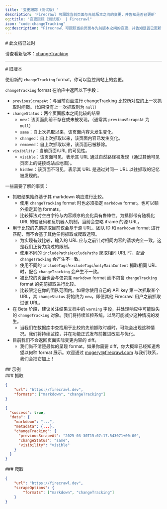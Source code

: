 ```yaml
---
title: '变更跟踪（测试版）'
description: 'Firecrawl 可跟踪当前页面与先前版本之间的变更，并告知是否已更新'
og:title: "变更跟踪（测试版） | Firecrawl"
icon: "code-changeTracking"
og:description: "Firecrawl 可跟踪当前页面与先前版本之间的变更，并告知是否已更新"
---
```


<div id="this-document-is-outdated">
  # 此文档已过时
</div>

请查看新版本：[changeTracking](/zh/features/change-tracking)

***

<div id="old-version">
  # 旧版本
</div>

使用新的 `changeTracking` format，你可以监控网站上的变更。

`changeTracking` format 在响应中返回以下字段：

* `previousScrapeAt`：与当前页面进行 changeTracking 比较所对应的上一次抓取时间戳。（如果没有上一次抓取则为 `null`）
* `changeStatus`：两个页面版本之间比较的结果
  * `new`：该页面此前不存在或未被发现。（通常其 `previousScrapeAt` 为 `null`）
  * `same`：自上次抓取以来，该页面内容未发生变化。
  * `changed`：自上次抓取以来，该页面内容已发生变化。
  * `removed`：自上次抓取以来，该页面已被移除。
* `visibility`：当前页面/URL 的可见性。
  * `visible`：该页面可见，表示其 URL 通过自然路径被发现（通过其他可见页面上的链接或站点地图）。
  * `hidden`：该页面不可见，表示其 URL 是通过对同一 URL 以往抓取的记忆被发现的。

一些需要了解的事实：

* 抓取结果始终基于其 markdown 响应进行比较。
  * 使用 `changeTracking` format 时也必须指定 `markdown` format。也可以额外指定其他 formats。
  * 比较算法对空白字符与内容顺序的变化具有鲁棒性。为抵御带有随机化 URL 的验证码和反机器人机制，当前会忽略 iframe 的源 URL。
* 用于比较的先前抓取目前仅会基于源 URL、团队 ID 和 `markdown` format 进行匹配，而不会基于其他任何抓取或爬取选项。
  * 为实现有效比较，输入的 URL 应与之前针对相同内容的请求完全一致。这是我们正努力绕过的限制。
  * 使用不同的 `includePaths`/`excludePaths` 爬取相同 URL 时，配合 `changeTracking` 会产生不一致。
  * 使用不同的 `includeTags`/`excludeTags`/`onlyMainContent` 抓取相同 URL 时，配合 `changeTracking` 会产生不一致。
  * 被比较的页面也会与仅包含 `markdown` format 而不包含 `changeTracking` format 的先前抓取进行比较。
  * 比较限定在你的团队范围内。如果你使用自己的 API key 第一次抓取某个 URL，其 `changeStatus` 将始终为 `new`，即便其他 Firecrawl 用户之前抓取过该 URL。
* 在 Beta 阶段，建议关注结果文档中的 `warning` 字段，并处理响应中可能缺失的 `changeTracking` 对象。我们将持续监控系统，以尽可能减少这种情况的发生。
  * 当我们在数据库中查找用于比较的先前抓取时超时，可能会出现这种情况。我们将持续监控，并在功能正式发布前推进改进与优化。
* 目前我们不会返回页面实际变更内容的 diff。
  * 我们尚不清楚最优的呈现 format。如果你需要 diff，你大概率已经知道希望以何种 format 展示。欢迎通过 [mogery@firecrawl.com](mailto:mogery@firecrawl.com) 与我们联系，我们会把它加上！

<div id="examples">
  ## 示例
</div>

<div id="scrape">
  ### 抓取
</div>

```json
{
    "url": "https://firecrawl.dev",
    "formats": ["markdown", "changeTracking"]
}
```

```json
{
  "success": true,
  "data": {
    "markdown": "...",
    "metadata": {...},
    "changeTracking": {
      "previousScrapeAt": "2025-03-30T15:07:17.543071+00:00",
      "changeStatus": "same",
      "visibility": "visible"
    }
  }
}
```

<div id="crawl">
  ### 爬取
</div>

```json
{
    "url": "https://firecrawl.dev",
    "scrapeOptions": {
        "formats": ["markdown", "changeTracking"]
    }
}
```
